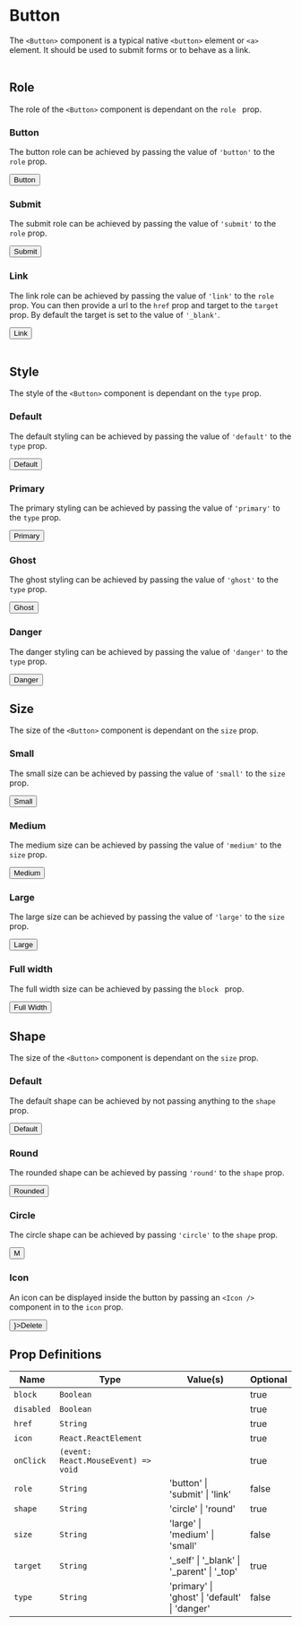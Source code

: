 
<Meta title="Components/Button" component={Button} />

# Button

The `<Button>` component is a typical native `<button>` element or `<a>` element. It should be used to submit forms or to behave as a link.
<br />
<br />

## Role

The role of the `<Button>` component is dependant on the `role ` prop.
<br/>

### Button
The button role can be achieved by passing the value of `'button'` to the `role` prop.

<Canvas>
  <Story name="Role/Button">
    <Button role="button">Button</Button>
  </Story>
</Canvas>

### Submit
The submit role can be achieved by passing the value of `'submit'` to the `role` prop.

<Canvas>
  <Story name="Role/Submit">
    <Button role="submit">Submit</Button>
  </Story>
</Canvas>


### Link
The link role can be achieved by passing the value of `'link'` to the `role` prop. You can then provide a url to the `href` prop and target to the `target` prop. By default the target is set to the value of `'_blank'`.

<Canvas>
  <Story name="Role/Link">
    <Button role="link" href="https://dillonschultz.design">Link</Button>
  </Story>
</Canvas>

<br />
<br />

## Style

The style of the `<Button>` component is dependant on the `type` prop.
<br/>

### Default
The default styling can be achieved by passing the value of `'default'` to the `type` prop.

<Canvas>
  <Story name="Style/Default">
    <Button type="default">Default</Button>
  </Story>
</Canvas>

### Primary
The primary styling can be achieved by passing the value of `'primary'` to the `type` prop.

<Canvas>
  <Story name="Style/Primary">
    <Button type="primary">Primary</Button>
  </Story>
</Canvas>

### Ghost
The ghost styling can be achieved by passing the value of `'ghost'` to the `type` prop.

<Canvas>
  <Story name="Style/Ghost">
    <Button type="ghost">Ghost</Button>
  </Story>
</Canvas>

### Danger
The danger styling can be achieved by passing the value of `'danger'` to the `type` prop.

<Canvas>
  <Story name="Style/Danger">
    <Button type="danger">Danger</Button>
  </Story>
</Canvas>

## Size

The size of the `<Button>` component is dependant on the `size` prop.
<br/>

### Small
The small size can be achieved by passing the value of `'small'` to the `size` prop.

<Canvas>
  <Story name="Size/Small">
    <Button size="small">Small</Button>
  </Story>
</Canvas>

### Medium
The medium size can be achieved by passing the value of `'medium'` to the `size` prop.

<Canvas>
  <Story name="Size/Medium">
    <Button size="medium">Medium</Button>
  </Story>
</Canvas>

### Large
The large size can be achieved by passing the value of `'large'` to the `size` prop.

<Canvas>
  <Story name="Size/Large">
    <Button size="large">Large</Button>
  </Story>
</Canvas>

### Full width
The full width size can be achieved by passing the `block ` prop.

<Canvas>
  <Story name="Size/Full Width">
    <Button type="primary" block>Full Width</Button>
  </Story>
</Canvas>

## Shape

The size of the `<Button>` component is dependant on the `size` prop.
<br/>

### Default
The default shape can be achieved by not passing anything to the `shape` prop.

<Canvas>
  <Story name="Shape/Default">
    <Button>Default</Button>
  </Story>
</Canvas>

### Round
The rounded shape can be achieved by passing `'round'` to the `shape` prop.

<Canvas>
  <Story name="Shape/Round">
    <Button shape="round">Rounded</Button>
  </Story>
</Canvas>

### Circle
The circle shape can be achieved by passing `'circle'` to the `shape` prop.

<Canvas>
  <Story name="Shape/Circle">
    <Button shape="circle">M</Button>
  </Story>
</Canvas>

### Icon
An icon can be displayed inside the button by passing an `<Icon />` component in to the `icon` prop.

<Canvas>
  <Story name="Icon">
    <Button type="danger" role="button" size="large" icon={<Icon name="delete" size={24} color="gray0" />}>Delete</Button>
  </Story>
</Canvas>

## Prop Definitions

| Name       | Type                                | Value(s)                                      | Optional |
|------------|-------------------------------------|-----------------------------------------------|----------|
| `block`    | `Boolean`                           |                                               | true     |
| `disabled` | `Boolean`                           |                                               | true     |
| `href`     | `String`                            |                                               | true     |
| `icon`     | `React.ReactElement`                |                                               | true     |
| `onClick`  | `(event: React.MouseEvent) => void` |                                               | true     |
| `role`     | `String`                            | 'button' \| 'submit' \| 'link'                | false    |
| `shape`    | `String`                            | 'circle' \| 'round'                           | true     |
| `size`     | `String`                            | 'large' \| 'medium' \| 'small'                | false    |
| `target`   | `String`                            | '_self' \| '_blank' \| '_parent' \| '_top'    | true     |
| `type`     | `String`                            | 'primary' \| 'ghost' \| 'default' \| 'danger' | false    |

